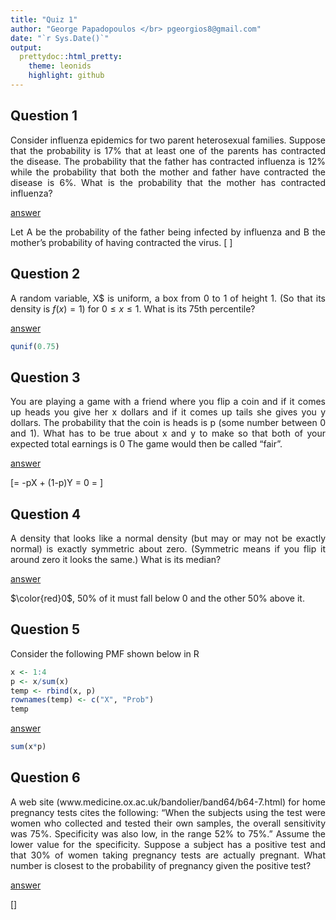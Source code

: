 ```yaml
---
title: "Quiz 1"
author: "George Papadopoulos </br> pgeorgios8@gmail.com"
date: "`r Sys.Date()`"
output:
  prettydoc::html_pretty:
    theme: leonids
    highlight: github
---
```

<style>body{text-align: justify}</style>

## Question 1

Consider influenza epidemics for two parent heterosexual families. Suppose that the probability is 17% that at least 
one of the parents has contracted the disease. The probability that the father has contracted influenza is 12% while
the probability that both the mother and father have contracted the disease is 6%. What is the probability that the
mother has contracted influenza?

<u>answer</u>

Let A be the probability of the father being infected by influenza and B the mother's probability of having 
contracted the virus.
\[
\begin{eqnarray*}
\mathbb{P}\left(A\bigcup B\right) &=& \mathbb{P}\left(A\right) + \mathbb{P}\left(B\right) - 
\mathbb{P}\left(A\bigcap B\right)\\
0.17 &=& 0.12 + \mathbb{P}\left(B\right) - 0.06 \\
\mathbb{P}\left(B\right) &=& 0.11
\end{eqnarray*}\]

## Question 2

A random variable, $\mathbb{\textrm{X}}$$ is uniform, a box from 0 to 1 of height 1. 
(So that its density is $f(x) = 1)$ for $0\leq x \leq 1$. What is its 75th percentile?

<u>answer</u>

```r
qunif(0.75)
```

## Question 3

You are playing a game with a friend where you flip a coin and if it comes up heads you give her x dollars and if it
comes up tails she gives you y dollars. The probability that the coin is heads is p (some number between 0 and
1). What has to be true about x and y to make so that both of your expected total earnings is 0 The game would then be
called “fair”.

<u>answer</u>

\[\mathbb{E}\left[\text{earnings}\right] = -p\cdot X + (1-p)\cdot Y = 0\Rightarrow\frac{p}{1-p} = \frac{y}{x}\]

## Question 4

A density that looks like a normal density (but may or may not be exactly normal) is exactly symmetric about zero.
(Symmetric means if you flip it around zero it looks the same.) What is its median? 

<u>answer</u>

$\color{red}0$, 50% of it must fall below 0 and the other 50% above it.

## Question 5

Consider the following PMF shown below in R

```r
x <- 1:4
p <- x/sum(x)
temp <- rbind(x, p)
rownames(temp) <- c("X", "Prob")
temp
```

<u>answer</u>

```r
sum(x*p)
```

## Question 6

A web site (www.medicine.ox.ac.uk/bandolier/band64/b64-7.html) for home pregnancy tests cites the following: “When the
subjects using the test were women who collected and tested their own samples, the overall sensitivity was 75%.
Specificity was also low, in the range 52% to 75%.” Assume the lower value for the specificity. Suppose a subject has a
positive test and that 30% of women taking pregnancy tests are actually pregnant. What number is closest to the
probability of pregnancy given the positive test?

<u>answer</u>

\[\begin{eqnarray*}\mathbb{P}\left(\textrm{Preg}\bigg| +\right) &=& 
\frac{\mathbb{P}\left(+\bigg|\textrm{Preg}\right)\cdot \mathbb{P}\left(\textrm{Preg}\right)}
{\mathbb{P}\left(+\bigg|\textrm{Preg}\right)\cdot \mathbb{P}\left(\textrm{Preg}\right) + 
\mathbb{P}\left(+\bigg|\textrm{Preg}^{c}\right)\cdot \mathbb{P}\left(\textrm{Preg}^{c}\right)}\\
&=& \frac{0.75\cdot0.3}{0.75\cdot0.3 + (1-0.52)\cdot(1-0.3)}\\&\approx&0.4\end{eqnarray*}\]